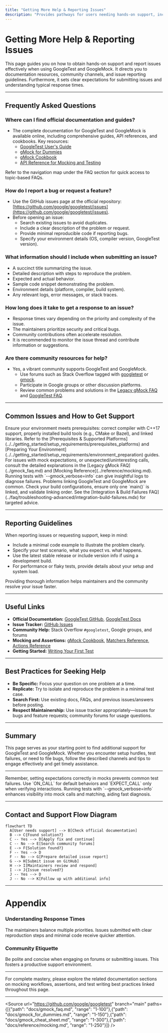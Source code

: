 ```yaml
---
title: "Getting More Help & Reporting Issues"
description: "Provides pathways for users needing hands-on support, including links to documentation, channels for reporting bugs or feature requests, and finding up-to-date information. Outlines expectations for issue submission and response times."
---
```


# Getting More Help & Reporting Issues

This page guides you on how to obtain hands-on support and report issues effectively when using GoogleTest and GoogleMock. It directs you to documentation resources, community channels, and issue reporting guidelines. Furthermore, it sets clear expectations for submitting issues and understanding typical response times.

---

## Frequently Asked Questions

### Where can I find official documentation and guides?
- The complete documentation for GoogleTest and GoogleMock is available online, including comprehensive guides, API references, and cookbooks. Key resources:
  - [GoogleTest User's Guide](../index.md)
  - [gMock for Dummies](../gmock_for_dummies.md)
  - [gMock Cookbook](../gmock_cook_book.md)
  - [API Reference for Mocking and Testing](../reference/mocking.md)

Refer to the navigation map under the FAQ section for quick access to topic-based FAQs.

### How do I report a bug or request a feature?
- Use the GitHub issues page at the official repository: [https://github.com/google/googletest/issues](https://github.com/google/googletest/issues).
- Before opening an issue:
  - Search existing issues to avoid duplicates.
  - Include a clear description of the problem or request.
  - Provide minimal reproducible code if reporting bugs.
  - Specify your environment details (OS, compiler version, GoogleTest version).

### What information should I include when submitting an issue?
- A succinct title summarizing the issue.
- Detailed description with steps to reproduce the problem.
- Expected and actual behavior.
- Sample code snippet demonstrating the problem.
- Environment details (platform, compiler, build system).
- Any relevant logs, error messages, or stack traces.

### How long does it take to get a response to an issue?
- Response times vary depending on the priority and complexity of the issue.
- The maintainers prioritize security and critical bugs.
- Community contributions often accelerate resolution.
- It is recommended to monitor the issue thread and contribute information or suggestions.

### Are there community resources for help?
- Yes, a vibrant community supports GoogleTest and GoogleMock.
  - Use forums such as Stack Overflow tagged with [googletest](https://stackoverflow.com/questions/tagged/googletest) or [gmock](https://stackoverflow.com/questions/tagged/gmock).
  - Participate in Google groups or other discussion platforms.
  - Review common problems and solutions in the [Legacy gMock FAQ](../gmock_faq.md) and [GoogleTest FAQ](../faq/general-usage-faqs/getting-started-common-issues.md).

---

## Common Issues and How to Get Support

<AccordionGroup title="Common Support Topics">
<Accordion title="Installation and Setup Problems">
Ensure your environment meets prerequisites: correct compiler with C++17 support, properly installed build tools (e.g., CMake or Bazel), and linked libraries. Refer to the [Prerequisites & Supported Platforms](../../getting_started/setup_requirements/prerequisites_platforms) and [Preparing Your Environment](../../getting_started/setup_requirements/environment_preparation) guides.
</Accordion>
<Accordion title="Mocking and Expectation Errors">
For issues with mock expectations, or unexpected/uninteresting calls, consult the detailed explanations in the [Legacy gMock FAQ](../gmock_faq.md) and [Mocking Reference](../reference/mocking.md). Running tests with `--gmock_verbose=info` can give insightful logs to diagnose failures.
</Accordion>
<Accordion title="Build and Integration Challenges">
Problems linking GoogleTest and GoogleMock are common. Check your build configurations, ensure only one `main()` is linked, and validate linking order. See the [Integration & Build Failures FAQ](../faq/troubleshooting-advanced/integration-build-failures.mdx) for targeted advice.
</Accordion>
</AccordionGroup>

---

## Reporting Guidelines

When reporting issues or requesting support, keep in mind:

- Include a minimal code example to illustrate the problem clearly.
- Specify your test scenario, what you expect vs. what happens.
- Use the latest stable release or include version info if using a development build.
- For performance or flaky tests, provide details about your setup and system load.

Providing thorough information helps maintainers and the community resolve your issue faster.

---

## Useful Links

- **Official Documentation:** [GoogleTest GitHub](https://github.com/google/googletest), [GoogleTest Docs](https://google.github.io/googletest/)
- **Issue Tracker:** [GitHub Issues](https://github.com/google/googletest/issues)
- **Community Help:** Stack Overflow `#googletest`, Google groups, and forums
- **Mocking and Assertions:** [gMock Cookbook](../gmock_cook_book.md), [Matchers Reference](../reference/matchers.md), [Actions Reference](../reference/actions.md)
- **Getting Started:** [Writing Your First Test](../../getting_started/first_test_run_validation/write_first_test.md)

---

## Best Practices for Seeking Help

- **Be Specific:** Focus your question on one problem at a time.
- **Replicate:** Try to isolate and reproduce the problem in a minimal test case.
- **Search First:** Use existing docs, FAQs, and previous issues/answers before posting.
- **Respect Maintainership:** Use issue tracker appropriately—issues for bugs and feature requests; community forums for usage questions.

---

## Summary
This page serves as your starting point to find additional support for GoogleTest and GoogleMock. Whether you encounter setup hurdles, test failures, or need to file bugs, follow the described channels and tips to engage effectively and get timely assistance.

---

<Check>
Remember, setting expectations correctly in mocks prevents common test failures. Use `ON_CALL` for default behaviors and `EXPECT_CALL` only when verifying interactions.
</Check>

<Note>
Running tests with `--gmock_verbose=info` enhances visibility into mock calls and matching, aiding fast diagnosis.
</Note>

---

## Contact and Support Flow Diagram
```mermaid
flowchart TD
  A[User needs support] --> B[Check official documentation]
  B --> C{Found solution?}
  C -- Yes --> D[Apply fix and continue]
  C -- No --> E[Search community forums]
  E --> F{Solution found?}
  F -- Yes --> D
  F -- No --> G[Prepare detailed issue report]
  G --> H[Submit issue on GitHub]
  H --> I[Maintainers review and respond]
  I --> J{Issue resolved?}
  J -- Yes --> D
  J -- No --> K[Follow up with additional info]
```

---

# Appendix

### Understanding Response Times
The maintainers balance multiple priorities. Issues submitted with clear reproduction steps and minimal code receive quicker attention.

### Community Etiquette
Be polite and concise when engaging on forums or submitting issues. This fosters a productive support environment.

---

For complete mastery, please explore the related documentation sections on mocking workflows, assertions, and test writing best practices linked throughout this page.

---

<Source url="https://github.com/google/googletest" branch="main" paths={[{"path": "docs/gmock_faq.md", "range": "1-100"},{"path": "docs/gmock_for_dummies.md", "range": "1-150"},{"path": "docs/gmock_cheat_sheet.md", "range": "1-300"},{"path": "docs/reference/mocking.md", "range": "1-250"}]} />
